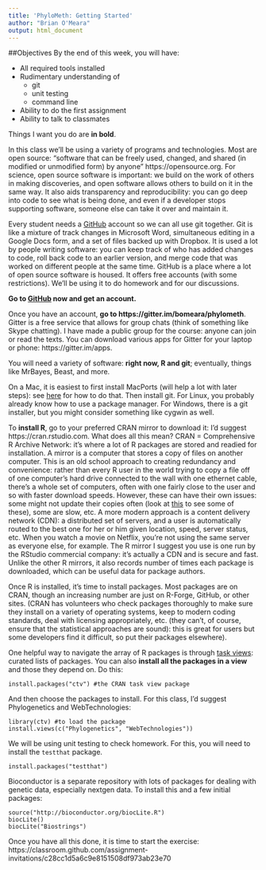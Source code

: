 ```yaml
---
title: 'PhyloMeth: Getting Started'
author: "Brian O'Meara"
output: html_document
---
```


##Objectives
By the end of this week, you will have:

* All required tools installed
* Rudimentary understanding of
    + git
    + unit testing
    + command line
* Ability to do the first assignment
* Ability to talk to classmates
    
Things I want you do are **in bold**.     

In this class we'll be using a variety of programs and technologies. Most are open source: "software that can be freely used, changed, and shared (in modified or unmodified form) by anyone" https://opensource.org. For science, open source software is important: we build on the work of others in making discoveries, and open software allows others to build on it in the same way. It also aids transparency and reproducibility: you can go deep into code to see what is being done, and even if a developer stops supporting software, someone else can take it over and maintain it.

Every student needs a [GitHub](http://github.com) account so we can all use git together. Git is like a mixture of track changes in Microsoft Word, simultaneous editing in a Google Docs form, and a set of files backed up with Dropbox. It is used a lot by people writing software: you can keep track of who has added changes to code, roll back code to an earlier version, and merge code that was worked on different people at the same time. GitHub is a place where a lot of open source software is housed. It offers free accounts (with some restrictions). We'll be using it to do homework and for our discussions.

**Go to [GitHub](http://github.com) now and get an account.**

Once you have an account, **go to https://gitter.im/bomeara/phylometh**. Gitter is a free service that allows for group chats (think of something like Skype chatting). I have made a public group for the course: anyone can join or read the texts. You can download various apps for Gitter for your laptop or phone: https://gitter.im/apps.

You will need a variety of software: **right now, R and git**; eventually, things like MrBayes, Beast, and more. 

On a Mac, it is easiest to first install MacPorts (will help a lot with later steps): see [here](https://www.macports.org/install.php) for how to do that. Then install git. For Linux, you probably already know how to use a package manager. For Windows, there is a git installer, but you might consider something like cygwin as well.

To **install R**, go to your preferred CRAN mirror to download it: I'd suggest https://cran.rstudio.com. What does all this mean? CRAN = Comprehensive R Archive Network: it's where a lot of R packages are stored and readied for installation. A mirror is a computer that stores a copy of files on another computer. This is an old school approach to creating redundancy and convenience: rather than every R user in the world trying to copy a file off of one computer's hard drive connected to the wall with one ethernet cable, there's a whole set of computers, often with one fairly close to the user and so with faster download speeds. However, these can have their own issues: some might not update their copies often (look at [this](https://cran.r-project.org/mirmon_report.html) to see some of these), some are slow, etc. A more modern approach is a content delivery network (CDN): a distributed set of servers, and a user is automatically routed to the best one for her or him given location, speed, server status, etc. When you watch a movie on Netflix, you're not using the same server as everyone else, for example. The R mirror I suggest you use is one run by the RStudio commercial company: it's actually a CDN and is secure and fast. Unlike the other R mirrors, it also records number of times each package is downloaded, which can be useful data for package authors.

Once R is installed, it's time to install packages. Most packages are on CRAN, though an increasing number are just on R-Forge, GitHub, or other sites. (CRAN has volunteers who check packages thoroughly to make sure they install on a variety of operating systems, keep to modern coding standards, deal with licensing appropriately, etc. (they can't, of course, ensure that the statistical approaches are sound): this is great for users but some developers find it difficult, so put their packages elsewhere).

One helpful way to navigate the array of R packages is through [task views](https://cran.r-project.org/web/views/): curated lists of packages. You can also **install all the packages in a view** and those they depend on. Do this:

```
install.packages("ctv") #the CRAN task view package
```

And then choose the packages to install. For this class, I'd suggest Phylogenetics and WebTechnologies:

```
library(ctv) #to load the package
install.views(c("Phylogenetics", "WebTechnologies"))
```

We will be using unit testing to check homework. For this, you will need to install the `testthat` package.

```
install.packages("testthat")
```

Bioconductor is a separate repository with lots of packages for dealing with genetic data, especially nextgen data. To install this and a few initial packages:

```
source("http://bioconductor.org/biocLite.R")
biocLite()
biocLite("Biostrings")
```

Once you have all this done, it is time to start the exercise:
https://classroom.github.com/assignment-invitations/c28cc1d5a6c9e8151508df973ab23e70


